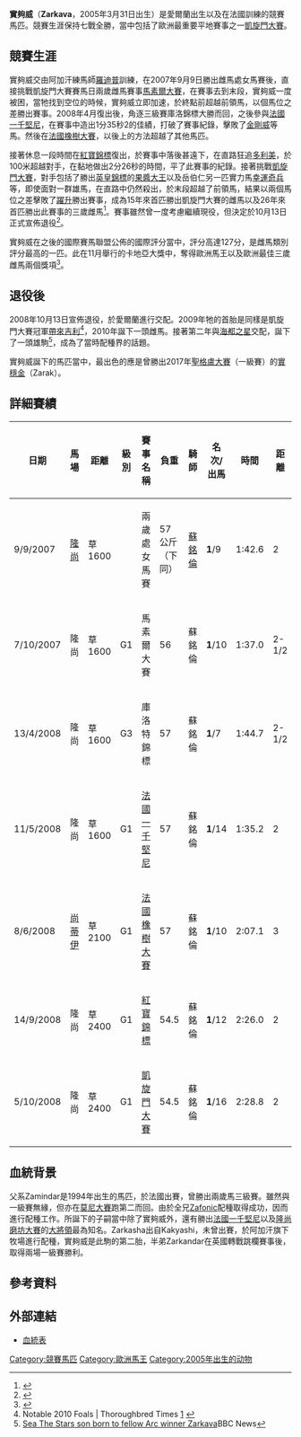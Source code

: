 {{infobox racehorse
| name = 實夠威
| image = 
| caption = 
| sire = [[Zamindar|Zamindar]]
| grandsire = 
| dam = Zarkasha
| damsire =  [[Kakyashi|Kakyashi]]
| sex = [[雌馬|雌馬]]
| foaled = 2005年3月31日
| country = {{IRE}}
| colour = [[棗毛|棗毛]]
| breeder = [[阿迦汗四世|阿迦汗四世]]
| owner = 阿迦汗四世
| trainer = [[羅迪普|羅迪普]]
| record = 7戰7冠
| earnings = 3,364,620[[歐元|歐元]]（換算值）
}}

'''實夠威'''（'''Zarkava'''，2005年3月31日出生）是愛爾蘭出生以及在法國訓練的競賽馬匹。競賽生涯保持七戰全勝，當中包括了歐洲最重要平地賽事之一[[凱旋門大賽|凱旋門大賽]]。

==競賽生涯==
實夠威交由阿加汗練馬師[[羅迪普|羅迪普]]訓練，在2007年9月9日勝出雌馬處女馬賽後，直接挑戰凱旋門大賽賽馬日兩歲雌馬賽事[[馬素爾大賽|馬素爾大賽]]，在賽事去到末段，實夠威一度被困，當牠找到空位的時候，實夠威立即加速，於終點前超越前領馬，以個馬位之差勝出賽事。2008年4月復出後，角逐三級賽庫洛錦標大勝而回，之後參與[[法國一千堅尼|法國一千堅尼]]，在賽事中造出1分35秒2的佳績，打破了賽事紀錄，擊敗了[[金剛威|金剛威]]等馬。然後在[[法國橡樹大賽|法國橡樹大賽]]，以後上的方法超越了其他馬匹。

接著休息一段時間在[[紅寶錦標|紅寶錦標]]復出，於賽事中落後甚遠下，在直路狂追[[多利美|多利美]]，於100米超越對手，在黏地做出2分26秒的時間，平了此賽事的紀錄。接著挑戰[[凱旋門大賽|凱旋門大賽]]，對手包括了勝出[[英皇錦標|英皇錦標]]的[[果醬大王|果醬大王]]以及岳伯仁另一匹實力馬[[幸運奇兵|幸運奇兵]]等，即使面對一群雄馬，在直路中仍然殺出，於末段超越了前領馬，結果以兩個馬位之差擊敗了[[躍升|躍升]]勝出賽事，成為15年來首匹勝出凱旋門大賽的雌馬以及26年來首匹勝出此賽事的三歲雌馬<ref>{{Cite web |url=http://news.bbc.co.uk/sport2/hi/other_sports/horse_racing/7650205.stm |title=Superb Zarkava claims Arc triumph |access-date=2011-07-24 |archive-date=2020-01-25 |archive-url=https://web.archive.org/web/20200125011759/http://news.bbc.co.uk/sport2/hi/other_sports/horse_racing/7650205.stm |dead-url=no }}</ref>。賽事雖然曾一度考慮繼續現役，但決定於10月13日正式宣佈退役<ref>{{Cite web |url=http://news.bbc.co.uk/sport2/hi/other_sports/horse_racing/7656012.stm |title=Arc star Zarkava retired to stud |access-date=2011-07-24 |archive-date=2018-11-16 |archive-url=https://web.archive.org/web/20181116001749/http://news.bbc.co.uk/sport2/hi/other_sports/horse_racing/7656012.stm |dead-url=no }}</ref>。

實夠威在之後的國際賽馬聯盟公佈的國際評分當中，評分高達127分，是雌馬類別評分最高的一匹。此在11月舉行的卡地亞大獎中，奪得歐洲馬王以及歐洲最佳三歲雌馬兩個獎項<ref>{{Cite web |url=http://news.bbc.co.uk/sport2/hi/other_sports/horse_racing/7734186.stm |title=Retired Zarkava is horse of year  |access-date=2011-07-24 |archive-date=2021-02-27 |archive-url=https://web.archive.org/web/20210227021051/http://news.bbc.co.uk/sport2/hi/other_sports/horse_racing/7734186.stm |dead-url=no }}</ref>。

==退役後==
2008年10月13日宣佈退役，於愛爾蘭進行交配。2009年牠的首胎是同樣是凱旋門大賽冠軍[[帶來吉利|帶來吉利]]<ref>Notable 2010 Foals | Thoroughbred Times [http://www.thoroughbredtimes.com/breeding-news/2010/January/08/Notable-2010-foals.aspx] {{Wayback|url=http://www.thoroughbredtimes.com/breeding-news/2010/January/08/Notable-2010-foals.aspx |date=20151208213026 }}</ref>，2010年誕下一頭雌馬。接著第二年與[[海都之星|海都之星]]交配，誕下了一頭雄駒<ref> [http://news.bbc.co.uk/sport1/hi/other_sports/horse_racing/9397751.stm Sea The Stars son born to fellow Arc winner Zarkava]BBC News</ref>，成為了當時配種界的話題。

實夠威誕下的馬匹當中，最出色的應是曾勝出2017年[[聖格盧大賽|聖格盧大賽]]（一級賽）的[[實穩金|實穩金]]（Zarak）。

==詳細賽績==
{| class="wikitable" style="font-size: 95%"
|-
!日期
!馬場
!距離
!級別
!賽事名稱
!負重
!騎師
!名次/出馬
!時間
!距離
!冠軍（亞軍）
|-
|9/9/2007
|[[隆尚馬場|隆尚]]
|草1600
|
|兩歲處女馬賽
|57公斤（下同）
|[[蘇銘倫|蘇銘倫]]
|'''1'''/9
|1:42.6
|2
|（Trully Belle）
|-
|7/10/2007
|隆尚
|草1600
|G1
|馬素爾大賽
|56
|蘇銘倫
|'''1'''/10
|1:37.0
|2-1/2
|（Conference Call）
|-
|13/4/2008
|隆尚
|草1600
|G3
|庫洛特錦標
|57
|蘇銘倫
|'''1'''/7
|1:44.7
|2-1/2
|（Conference Call）
|-
|11/5/2008
|隆尚
|草1600
|G1
|[[法國一千堅尼|法國一千堅尼]]
|57
|蘇銘倫
|'''1'''/14
|1:35.2
|2
|（[[金剛威|金剛威]]）
|-
|8/6/2008
|[[尚蒂伊馬場|尚蒂伊]]
|草2100
|G1
|[[法國橡樹大賽|法國橡樹大賽]]
|57
|蘇銘倫
|'''1'''/10
|2:07.1
|3
|（Gagnoa）
|-
|14/9/2008
|隆尚
|草2400
|G1
|[[紅寶錦標|紅寶錦標]]
|54.5
|蘇銘倫
|'''1'''/12
|2:26.0
|2
|（[[多利美|多利美]]）
|-
|5/10/2008
|隆尚
|草2400
|G1
|[[凱旋門大賽|凱旋門大賽]]
|54.5
|蘇銘倫
|'''1'''/16
|2:28.8
|2
|（[[躍升|躍升]]）
|}

==血統背景==
父系Zamindar是1994年出生的馬匹，於法國出賽，曾勝出兩歲馬三級賽。雖然與一級賽無緣，但亦在[[莫尼大賽|莫尼大賽]]跑第二而回。由於全兄[[Zafonic|Zafonic]]配種取得成功，因而進行配種工作。所誕下的子嗣當中除了實夠威外，還有勝出[[法國一千堅尼|法國一千堅尼]]以及[[隆尚磨坊大賽|隆尚磨坊大賽]]的[[大將領|大將領]]最為知名。Zarkasha出自Kakyashi，未曾出賽，於阿加汗旗下牧場進行配種，實夠威是此駒的第二胎，半弟Zarkandar在英國轉戰跳欄賽事後，取得兩場一級賽勝利。

==參考資料==
{{reflist}}

==外部連結==
*[http://www.pedigreequery.com/zarkasha 血統表] {{Wayback|url=http://www.pedigreequery.com/zarkasha |date=20180612123851 }}

{{DEFAULTSORT:Zarkava}}

[[Category:競賽馬匹|Category:競賽馬匹]]
[[Category:歐洲馬王|Category:歐洲馬王]]
[[Category:2005年出生的动物|Category:2005年出生的动物]]